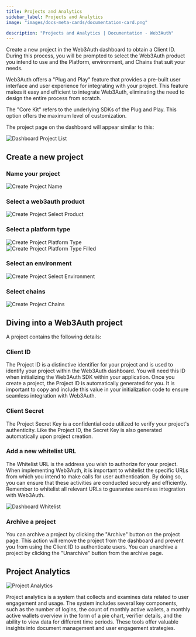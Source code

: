 ```yaml
---
title: Projects and Analytics
sidebar_label: Projects and Analytics
image: "images/docs-meta-cards/documentation-card.png"

description: "Projects and Analytics | Documentation - Web3Auth"
---
```



Create a new project in the Web3Auth dashboard to obtain a Client ID. During this process, you will
be prompted to select the Web3Auth product you intend to use and the Platform, environment, and
Chains that suit your needs.

Web3Auth offers a "Plug and Play" feature that provides a pre-built user interface and user
experience for integrating with your project. This feature makes it easy and efficient to integrate
Web3Auth, eliminating the need to design the entire process from scratch.

The "Core Kit" refers to the underlying SDKs of the Plug and Play. This option offers the maximum
level of customization.

The project page on the dashboard will appear similar to this:

<div style={{ flexBasis: "300px", flexGrow: "1", textAlign: "center" }}>
  <img
    src={DashboardProjectList}
    style={{ alignSelf: "center", maxWidth: "100%" }}
    alt="Dashboard Project List"
  />
</div>

## Create a new project

### Name your project

<div style={{ flexBasis: "300px", flexGrow: "1", textAlign: "center" }}>
  <img
    src={CreateProjectName}
    style={{ alignSelf: "center", maxWidth: "100%" }}
    alt="Create Project Name"
  />
</div>

### Select a web3auth product

<div style={{ flexBasis: "300px", flexGrow: "1", textAlign: "center" }}>
  <img
    src={CreateProjectProduct}
    style={{ alignSelf: "center", maxWidth: "100%" }}
    alt="Create Project Select Product"
  />
</div>

### Select a platform type

<div style={{ flexBasis: "300px", flexGrow: "1", textAlign: "center" }}>
  <img
    src={CreateProjectPlatformType}
    style={{ alignSelf: "center", maxWidth: "100%" }}
    alt="Create Project Platform Type"
  />
</div>

<div style={{ flexBasis: "300px", flexGrow: "1", textAlign: "center" }}>
  <img
    src={CreateProjectPlatformTypeFilled}
    style={{ alignSelf: "center", maxWidth: "100%" }}
    alt="Create Project Platform Type Filled"
  />
</div>

### Select an environment

<div style={{ flexBasis: "300px", flexGrow: "1", textAlign: "center" }}>
  <img
    src={CreateProjectEnvironment}
    style={{ alignSelf: "center", maxWidth: "100%" }}
    alt="Create Project Select Environment"
  />
</div>

### Select chains

<div style={{ flexBasis: "300px", flexGrow: "1", textAlign: "center" }}>
  <img
    src={CreateProjectChains}
    style={{ alignSelf: "center", maxWidth: "100%" }}
    alt="Create Project Chains"
  />
</div>

## Diving into a Web3Auth project

A project contains the following details:

### Client ID

The Project ID is a distinctive identifier for your project and is used to identify your project
within the Web3Auth dashboard. You will need this ID when initializing the Web3Auth SDK within your
application. Once you create a project, the Project ID is automatically generated for you. It is
important to copy and include this value in your initialization code to ensure seamless integration
with Web3Auth.

### Client Secret

The Project Secret Key is a confidential code utilized to verify your project's authenticity. Like
the Project ID, the Secret Key is also generated automatically upon project creation.

### Add a new whitelist URL

The Whitelist URL is the address you wish to authorize for your project. When implementing Web3Auth,
it is important to whitelist the specific URLs from which you intend to make calls for user
authentication. By doing so, you can ensure that these activities are conducted securely and
efficiently. Remember to whitelist all relevant URLs to guarantee seamless integration with
Web3Auth.

<div style={{ flexBasis: "300px", flexGrow: "1", textAlign: "center" }}>
  <img
    src={DashboardWhiteListURL}
    style={{ alignSelf: "center", maxWidth: "100%" }}
    alt="Dashboard Whitelist"
  />
</div>

### Archive a project

You can archive a project by clicking the "Archive" button on the project page. This action will
remove the project from the dashboard and prevent you from using the Client ID to authenticate
users. You can unarchive a project by clicking the "Unarchive" button from the archive page.

## Project Analytics

<div style={{ flexBasis: "300px", flexGrow: "1", textAlign: "center" }}>
  <img src={Analytics} style={{ alignSelf: "center", maxWidth: "100%" }} alt="Project Analytics" />
</div>

Project analytics is a system that collects and examines data related to user engagement and usage.
The system includes several key components, such as the number of logins, the count of monthly
active wallets, a monthly active wallets overview in the form of a pie chart, verifier details, and
the ability to view data for different time periods. These tools offer valuable insights into
document management and user engagement strategies.
